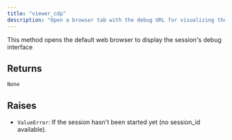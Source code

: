 ```yaml
---
title: "viewer_cdp"
description: "Open a browser tab with the debug URL for visualizing the session"
---
```


This method opens the default web browser to display the session's debug interface


## Returns

`None`

## Raises

- `ValueError`: If the session hasn't been started yet (no session_id available).
